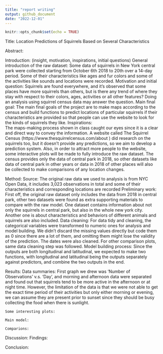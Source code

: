 ```yaml
---
title: "report writing"
output: github_document
date: "2022-12-01"
---
```


```r
knitr::opts_chunk$set(echo = TRUE)
```

Title: Location Predictions of Squirrels Based on Several Characteristics

Abstract:

Introduction: (insight, motivation, inspirations, initial questions)
   General introduction of the raw dataset:
      Some data of squirrels in New York central park were collected starting from October 6th 2018 to 20th over a 14-day period. Some of their characteristics like ages and fur colors and some of the activities like sounds and locations were recorded. 
   Motivation and initial question: 
      Squirrels are found everywhere, and it’s observed that some places have more squirrels than others, but is there any trend of where they stay with respect to their colors, ages, activities or all other features? Doing an analysis using squirrel census data may answer the question. 
   Main final goal:
      The main final goals of the project are to make maps according to the census and build functions to predict locations of particular squirrels if their characteristics are provided so that people can use the website to look for the kinds of squirrels they like. 
   Inspirations:    
      The maps-making process shown in class caught our eyes since it is a clear and direct way to convey the information. A website called The Squirrel Census (https://www.thesquirrelcensus.com/about ) did research on the squirrels too, but it doesn’t provide any predictions, so we aim to develop a prediction system. Also, in order to attract more people to the website, some interactive plots will be made to fully introduce the raw dataset. The census provides only the data of central park in 2018, so other datasets like data of central park in other years or data in 2018 of other places will also be collected to make comparisons of any location changes. 
 
Method: 
    Source:
       The original raw data we used to analysis is from NYC Open Data, it includes 3,023 observations in total and some of their characteristics and corresponding locations are recorded
    Preliminary work:
       First off, the original raw dataset only includes the data from 2018 in central park, other two datasets were found as extra supporting materials to compare with the raw model. One dataset contains information about not only the squirrels in central park, but also in the whole new york city. Another one is about characteristics and behaviors of different animals and squirrels are also included. 
    Data cleaning:
        For data tidy and cleaning, the categorical variables were transformed to numeric ones for analysis and model building. We didn't discard the missing values directly but code them as 0 since there are a lot of them, and omitting them might lose the validity of the prediction. The dates were also cleaned. For other comparison plots, same data cleaning step was followed.
    Model building process:
        Since the outputs are both longitudinal and latitudinal, we expected to make two functions, with longitudinal and latitudinal being the outputs separately against predictors, and combine the two outputs in the end. 
 
Results: 
    Data summaries:
         First graph we drew was 'Number of Observations' v.s. 'Day', and morning and afternoon data were separated and found out that squirrels tend to be more active in the afternoon or at night time. However, the limitation of the data is that we were not able to get the exact time period of their activities but only either morning or evening, we can assume they are present prior to sunset since they should be busy collecting the food when there is sunlight.
    
    Some interesting plots:
    
    Main model:
    
    Comparions:
    
    

Discussion: 
    Findings:

Conclusion: